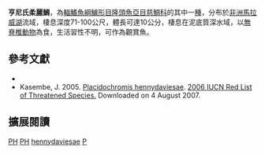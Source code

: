 {{Speciesbox
| name = 亨尼氏柔麗鯛
| status = LC
| status_system = IUCN3.1
| image = 
| image_width = 260px
| image_caption = 
| genus = Placidochromis
| species = hennydaviesae
| authority = [[Burgess|Burgess]] & [[Axelrod|Axelrod]], 1973
| synonyms = *''Haplochromis hennydaviesae''<br /><small>Burgess & Axelrod, 1973</small>
*''Cyrtocara hennydaviesi''<br /><small>Burgess & Axelrod, 1973</small>
}}
'''亨尼氏柔麗鯛'''，為[[輻鰭魚綱|輻鰭魚綱]][[鱸形目|鱸形目]][[隆頭魚亞目|隆頭魚亞目]][[慈鯛科|慈鯛科]]的其中一[[種|種]]，分布於[[非洲|非洲]][[馬拉威湖|馬拉威湖]]流域，棲息深度71-100公尺，體長可達10公分，棲息在泥底質深水域，以[[無脊椎動物|無脊椎動物]]為食，生活習性不明，可作為觀賞魚。

== 參考文獻 ==
*{{FishBase_species|genus=Placidochromis|species=hennydaviesae|year=2013|month=4}}
* Kasembe, J. 2005.  [http://www.iucnredlist.org/search/details.php/60982/all Placidochromis hennydaviesae].   [http://www.iucnredlist.org 2006 IUCN Red List of Threatened Species. ]{{Wayback|url=http://www.iucnredlist.org/ |date=20180508171911 }}  Downloaded on 4 August 2007.

== 擴展閱讀 ==
{{refbegin}}
{{wikispecies-inline|Placidochromis hennydaviesae|亨尼氏柔麗鯛}}
{{refend}}
{{Taxonbar|from=Q1940186}}

[[Category:IUCN红色名录无危物种|PH]]
[[Category:觀賞魚|PH]]
[[Category:柔麗鯛屬|hennydaviesae]]
[[Category:1973年描述的鱼类|P]]


{{鱸形目小作品}}
